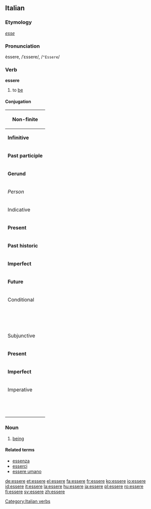 {{rfc|Conjugation table}}

==Italian==

===Etymology===
{{L.|it}} ''[[esse]]''

===Pronunciation===
èssere, /ˈɛssere/, /<tt>"Essere</tt>/

===Verb===
'''essere'''

# to [[be]]

====Conjugation====
{| border="1" cellpadding="4" cellspacing="0" style="background-color: darkgray;" style="font-size: 90%"
!bgcolor="gray" colspan="7"|Non-finite
|-
|'''Infinitive''' ||colspan="6"| essere
|-
|'''Past participle''' ||colspan="6"|stato (''from'' stare)
|-
|'''Gerund''' ||colspan="6"| essendo
|-
!''Person''||''io''||''tu''||''lui''||''noi''||''voi''||''loro''
|-
!bgcolor="gray" colspan="7"|Indicative
|-
|'''Present'''||sono||sei||è||siamo||siete||sono
|-
|'''Past historic'''||fui||fosti||fu||fummo||foste||furono
|-
|'''Imperfect'''||ero||eri||era||eravamo||eravate||erano
|-
|'''Future'''||sarò||sarai||sarà||saremo||sarete||saranno
|-
!bgcolor="gray" colspan="7"|Conditional
|-
|&nbsp;||sarei||saresti||sarebbe||saremmo||sareste||sarebbero
|-
!bgcolor="gray" colspan="7"|Subjunctive
|-
|'''Present'''||sia||sia||sia ||siamo||siate||siano
|-
|'''Imperfect'''||fossi||fosse||fosse||fossimo||foste||fossero
|-
!bgcolor="gray" colspan="7"|Imperative
|-
|&nbsp;||&nbsp;||sii||&nbsp;||&nbsp;||siate||&nbsp;
|}

===Noun===
{{it-noun|esser|m|e|i}}

# [[being]]

====Related terms====
*[[essenza]]
*[[esserci]]
*[[essere umano]]

[[Category:Italian verbs]]

[[de:essere]]
[[et:essere]]
[[el:essere]]
[[fa:essere]]
[[fr:essere]]
[[ko:essere]]
[[io:essere]]
[[id:essere]]
[[it:essere]]
[[la:essere]]
[[hu:essere]]
[[ja:essere]]
[[pl:essere]]
[[ro:essere]]
[[fi:essere]]
[[sv:essere]]
[[zh:essere]]